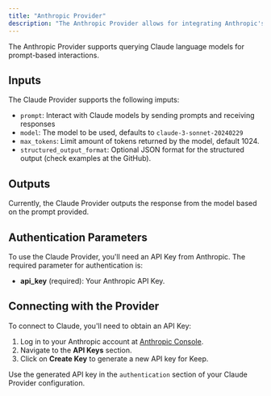 ```yaml
---
title: "Anthropic Provider"
description: "The Anthropic Provider allows for integrating Anthropic's Claude language models into Keep."
---
```


<Tip>
  The Anthropic Provider supports querying Claude language models for prompt-based
  interactions.
</Tip>

## Inputs

The Claude Provider supports the following imputs:

- `prompt`: Interact with Claude models by sending prompts and receiving responses
- `model`: The model to be used, defaults to `claude-3-sonnet-20240229`
- `max_tokens`: Limit amount of tokens returned by the model, default 1024.
- `structured_output_format`: Optional JSON format for the structured output (check examples at the GitHub).

## Outputs

Currently, the Claude Provider outputs the response from the model based on the prompt provided.

## Authentication Parameters

To use the Claude Provider, you'll need an API Key from Anthropic. The required parameter for authentication is:

- **api_key** (required): Your Anthropic API Key.

## Connecting with the Provider

To connect to Claude, you'll need to obtain an API Key:

1. Log in to your Anthropic account at [Anthropic Console](https://console.anthropic.com).
2. Navigate to the **API Keys** section.
3. Click on **Create Key** to generate a new API key for Keep.

Use the generated API key in the `authentication` section of your Claude Provider configuration.